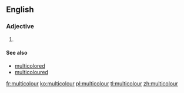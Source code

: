 ==English==

===Adjective===
{{head|en|adjective}}

# {{context|chiefly|British|and|Canada|lang=en}} {{alternative spelling of|multicolor|lang=en}}

====See also====
* [[multicolored]]
* [[multicoloured]]

[[fr:multicolour]]
[[ko:multicolour]]
[[pl:multicolour]]
[[tl:multicolour]]
[[zh:multicolour]]